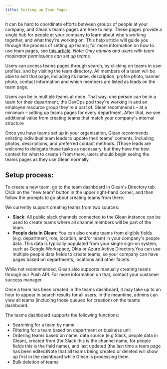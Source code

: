 ```yaml
---
title: Setting up Team Pages
---
```


It can be hard to coordinate efforts between groups of people at your company, and Glean's teams pages are here to help. These pages provide a single hub for people at your company to learn about who's working together, and what they're working on. This help article will guide you through the process of setting up teams; for more information on how to use team pages, see [this article](https://help.glean.com/en/articles/6687811-how-to-use-team-pages). *Note:* *Only admins and users with team moderator permissions can set up teams.*

Users can access teams pages through search, by clicking on teams in user profiles, and by visiting the team directory. All members of a team will be able to edit that page, including its name, description, profile photo, banner photo, contact information and which members are listed as leads on the team page.

Users can be in multiple teams at once. That way, one person can be in a team for their department, the DevOps pod they're working in and an employee resource group they're a part of. Glean recommends – at a minimum – setting up teams pages for every department. After that, we see additional value from creating teams that match your company's internal structure

Once you have teams set up in your organization, Glean recommends enlisting individual team leads to update their teams' contents, including photos, descriptions, and preferred contact methods. (Those leads are welcome to delegate those tasks as necessary, but they have the best context for what to create.) From there, users should begin seeing the teams pages as they use Glean normally.

## Setup process:

To create a new team, go to the team dashboard in Glean's Directory tab. Click on the "new team" button in the upper right-hand corner, and then follow the prompts to go about creating teams from there.

We currently support creating teams from two sources:

* **Slack**: All public slack channels connected to the Glean instance can be used to create teams where all channel members will be part of the team.
* **People data in Glean**: You can also create teams from eligible fields (e.g. department, role, location, and/or team) in your company's people data. This data is typically populated from your single sign-on system, such as Google Workspace, Okta or Azure Active Directory.You can use multiple people data fields to create teams, so your company can have pages based on departments, locations and other facets.

While not recommended, Glean also supports manually creating teams through our Push API. For more information on that, contact your customer success manager.

Once a team has been created in the teams dashboard, it may take up to an hour to appear in search results for all users. In the meantime, admins can view all teams (including those queued for creation) on the teams dashboard.

The teams dashboard supports the following functions:

* Searching for a team by name
* Filtering for a team based on department or business unit
* Ordering teams based on name, data source (e.g Slack, people data in Glean), created from (for Slack this is the channel name, for people fields this is the field name), and last updated (the last time a team page has been edited)Note that all teams being created or deleted will show up first in the dashboard while Glean is processing them.
* Bulk deletion of teams
